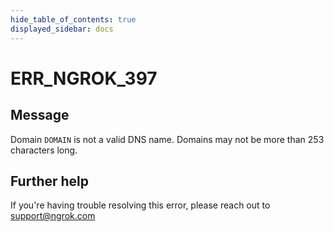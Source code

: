 ```yaml
---
hide_table_of_contents: true
displayed_sidebar: docs
---
```



# ERR_NGROK_397

## Message

Domain `DOMAIN` is not a valid DNS name. Domains may not be more than 253 characters long.

<ErrorDetails error="err_ngrok_397" />

## Further help

If you're having trouble resolving this error, please reach out to [support@ngrok.com](mailto:support@ngrok.com?subject=Help%20with%20ERR_NGROK_397)
